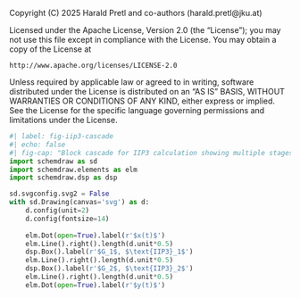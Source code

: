::: {.content-hidden}
Copyright (C) 2025 Harald Pretl and co-authors (harald.pretl@jku.at)

Licensed under the Apache License, Version 2.0 (the "License");
you may not use this file except in compliance with the License.
You may obtain a copy of the License at

    http://www.apache.org/licenses/LICENSE-2.0

Unless required by applicable law or agreed to in writing, software
distributed under the License is distributed on an "AS IS" BASIS,
WITHOUT WARRANTIES OR CONDITIONS OF ANY KIND, either express or implied.
See the License for the specific language governing permissions and
limitations under the License.
:::

```python
#| label: fig-iip3-cascade
#| echo: false
#| fig-cap: "Block cascade for IIP3 calculation showing multiple stages with gains and individual IIP3 values"
import schemdraw as sd
import schemdraw.elements as elm
import schemdraw.dsp as dsp

sd.svgconfig.svg2 = False
with sd.Drawing(canvas='svg') as d:
    d.config(unit=2)
    d.config(fontsize=14)
   
    elm.Dot(open=True).label(r'$x(t)$')
    elm.Line().right().length(d.unit*0.5)
    dsp.Box().label(r'$G_1$, $\text{IIP3}_1$')
    elm.Line().right().length(d.unit*0.5)
    dsp.Box().label(r'$G_2$, $\text{IIP3}_2$')
    elm.Line().right().length(d.unit*0.5)
    elm.Dot(open=True).label(r'$y(t)$')
```